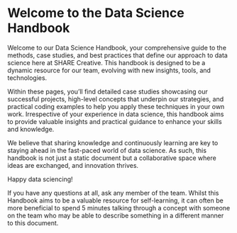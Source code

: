 # Welcome to the Data Science Handbook 

Welcome to our Data Science Handbook, your comprehensive guide to the methods, case studies, and best practices that define our approach to data science here at SHARE Creative. This handbook is designed to be a dynamic resource for our team, evolving with new insights, tools, and technologies.

Within these pages, you'll find detailed case studies showcasing our successful projects, high-level concepts that underpin our strategies, and practical coding examples to help you apply these techniques in your own work. Irrespective of your experience in data science, this handbook aims to provide valuable insights and practical guidance to enhance your skills and knowledge.

We believe that sharing knowledge and continuously learning are key to staying ahead in the fast-paced world of data science. As such, this handbook is not just a static document but a collaborative space where ideas are exchanged, and innovation thrives.

Happy data sciencing!

::: {.callout-note collapse="false"}

If you have any questions at all, ask any member of the team. Whilst this Handbook aims to be a valuable resource for self-learning, it can often be more beneficial to spend 5 minutes talking through a concept with someone on the team who may be able to describe something in a different manner to this document.

:::

<!-- ### Handbook styling guide -->

<!-- Timbo, we want this Handbook to appear written as a "DS Scientist at SHARE" rather than the Jimbo + Timbo show. To help streamline this, I suggest we follow the following guidelines to help ensure we are consistent with our writing style. Some of these points will not be relevant for all section, but I think we would be wise to always keep them in the back of our mind throughout: -->

<!-- -   Tone, we should be friendly but professional. We can definitely joke, but always try and make sure the point we are getting across is clear. -->
<!-- -   Let's make sure we use the active voice rather than passive voice and talk in the first person plural (i.e. we, us rather than I, me etc). -->
<!-- -   If we are referring to a general data scientist or person, let's be inclusive and refer to them as "they/them". For example if we had the sentence "Imagine a data scientist needs to embed a sentence, there are many models available on HuggingFace for *them* to choose from". -->
<!-- -   We need to take responsibility for what we write (this will be more relevant in the later sections of the handbook). We need to be make sure we understand concepts before committing them to the handbook- the creation of this handbook will not only help any newcomer get on board quicker, but also help cement DS concepts ourselves. -->

<!-- > "If you can't explain it simply, you don't understand it well enough" - Albert Einstein -->

